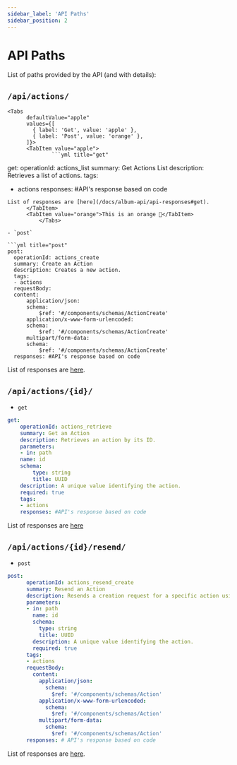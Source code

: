 ```yaml
---
sidebar_label: 'API Paths'
sidebar_position: 2
---
```


# API Paths

List of paths provided by the API (and with details):

## `/api/actions/`

    <Tabs
          defaultValue="apple"
          values={[
            { label: 'Get', value: 'apple' },
            { label: 'Post', value: 'orange' },
          ]}>
          <TabItem value="apple">
                  ```yml title="get"
get:
  operationId: actions_list
  summary: Get Actions List
  description: Retrieves a list of actions.
  tags:
  - actions
  responses: #API's response based on code
```
List of responses are [here](/docs/album-api/api-responses#get).
      </TabItem>
      <TabItem value="orange">This is an orange 🍊</TabItem>
          </Tabs>

- `post` 

```yml title="post"
post:
  operationId: actions_create
  summary: Create an Action
  description: Creates a new action.
  tags:
  - actions
  requestBody:
  content:
      application/json:
      schema:
          $ref: '#/components/schemas/ActionCreate'
      application/x-www-form-urlencoded:
      schema:
          $ref: '#/components/schemas/ActionCreate'
      multipart/form-data:
      schema:
          $ref: '#/components/schemas/ActionCreate'
  responses: #API's response based on code
```
List of responses are [here](/docs/album-api/api-responses#post).

## `/api/actions/{id}/`

- `get`

```yml
get:
    operationId: actions_retrieve
    summary: Get an Action
    description: Retrieves an action by its ID.
    parameters:
    - in: path
    name: id
    schema:
        type: string
        title: UUID
    description: A unique value identifying the action.
    required: true
    tags:
    - actions
    responses: #API's response based on code
```
List of responses are [here](/docs/album-api/api-responses#get-1)

## `/api/actions/{id}/resend/`

- `post`

```yml
post:
      operationId: actions_resend_create
      summary: Resend an Action
      description: Resends a creation request for a specific action using its ID.
      parameters:
      - in: path
        name: id
        schema:
          type: string
          title: UUID
        description: A unique value identifying the action.
        required: true
      tags:
      - actions
      requestBody:
        content:
          application/json:
            schema:
              $ref: '#/components/schemas/Action'
          application/x-www-form-urlencoded:
            schema:
              $ref: '#/components/schemas/Action'
          multipart/form-data:
            schema:
              $ref: '#/components/schemas/Action'
      responses: # API's response based on code
```
List of responses are [here](/docs/album-api/api-responses#post-1).